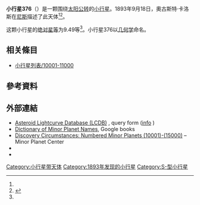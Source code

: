 {{Infobox planet
 | minorplanet     = yes
 | name            = 376 Geometria
 | background      = #D6D6D6
 | image = 
 | image_size      = 
 | caption         =
 | discovery_ref   =  <ref name="MPC-object" />
 | discoverer      = [[奧古斯特·卡洛斯|奧古斯特·卡洛斯]]
 | discovery_site  = [[尼斯|尼斯]]
 | discovered      = 1893年9月18日
 | mpc_name        = 376 Geometria
 | alt_names       = 376 Geometria
 | pronounced      = 
 | named_after     = <ref name="MPC-object" />
 | mp_category     = [[主帶小行星|主帶小行星]] <ref name="MPC-object" /><ref name="jpldata" />
 | orbit_ref       = <ref name="a">[http://ssd.jpl.nasa.gov/sbdb.cgi?sstr=376 376] {{Wayback|url=http://ssd.jpl.nasa.gov/sbdb.cgi?sstr=376 |date=20210717063925 }}，小行星數據庫瀏覽器（JPL Small-Body Database Browser）－[[美国国家航空航天局|美国国家航空航天局]]喷气推进实验室</ref>
 | epoch           = 2018-03-23.0（[[儒略日|JD]] 2458200.5）
 | uncertainty     = 0
 | observation_arc = 
 | aphelion = {{convert|2.682|AU|km|3|abbr=on|lk=out}}
 | perihelion      = {{convert|1.8946015|AU|km|3|abbr=on}}
 | semimajor       = 2.2884233
 | eccentricity    = 0.1720931
 | period          = 3.46[[儒略年|yr]]
 | mean_anomaly    = 74.05954[[度|°]]
 | mean_motion     = {{Deg2DMS|0.28470780|sup=ms}} / day
 | inclination     = 5.43216
 | asc_node        = 302.00104°
 | arg_peri        = 316.70448
 | mean_diameter   = 
 | rotation        = 
 | albedo          =
 | spectral_type   =
 | abs_magnitude   = 9.49<ref name="jpldata" />
}}
'''小行星376'''（{{lang-en|376 Geometria}}）是一颗围绕[[太阳|太阳]][[公转|公转]]的[[小行星|小行星]]。1893年9月18日，奧古斯特·卡洛斯在[[尼斯|尼斯]]描述了此天体<ref name="a" /><ref>{{cite news|title=小行星列表|url=http://cfa-www.harvard.edu/iau/lists/NumberedMPs.txt|accessdate=2018-10-19|newspaper=哈佛大学|archive-date=2008-05-17|archive-url=https://web.archive.org/web/20080517010638/http://cfa-www.harvard.edu/iau/lists/NumberedMPs.txt|dead-url=no}}</ref>。

这颗小行星的[[绝对星等|绝对星等]]为9.49等<ref name="a" />。小行星376以[[几何学|几何学]]命名。

== 相关條目 ==
*[[小行星列表/10001-11000|小行星列表/10001-11000]]

== 參考資料 ==
{{reflist|refs=

<ref name="jpldata">{{cite web
 |type         = 2018-01-26 last obs.
 |title        = JPL Small-Body Database Browser:376 Geometria-376 Geometria
 |url          = https://ssd.jpl.nasa.gov/sbdb.cgi?sstr=376
 |publisher    = [[Jet_Propulsion_Laboratory|Jet Propulsion Laboratory]]
 |accessdate   = 28 March 2018
 |archive-date = 2021-07-17
 |archive-url  = https://web.archive.org/web/20210717063925/https://ssd.jpl.nasa.gov/sbdb.cgi?sstr=376
 |dead-url     = no
}}</ref>

<ref name="MPC-object">{{cite web
  |title      = 376 Geometria
  |work      = Minor Planet Center
  |url      = https://www.minorplanetcenter.net/db_search/show_object?object_id=376
  |accessdate      = 28 March 2018
  |archive-date      = 2016-03-04
  |archive-url      = https://web.archive.org/web/20160304102420/http://minorplanetcenter.net/db_search/show_object?object_id=376
  |dead-url      = no
  }}</ref>

}}

==  外部連結 ==
* [http://www.minorplanet.info/PHP/lcdbsummaryquery.php Asteroid Lightcurve Database (LCDB)] {{Wayback|url=http://www.minorplanet.info/PHP/lcdbsummaryquery.php |date=20171210173955 }}, query form ([http://www.minorplanet.info/lightcurvedatabase.html info] {{Wayback|url=http://www.minorplanet.info/lightcurvedatabase.html |date=20171216050541 }})
* [https://books.google.com/books?id=aeAg1X7afOoC&pg Dictionary of Minor Planet Names], Google books
* [http://www.minorplanetcenter.net/iau/lists/NumberedMPs010001.html Discovery Circumstances: Numbered Minor Planets (10001)-(15000)] {{Wayback|url=http://www.minorplanetcenter.net/iau/lists/NumberedMPs010001.html |date=20180612162317 }} – Minor Planet Center
* {{AstDys|376}}
* {{JPL small body}}

{{Minor Planet Number|[[小行星375|小行星375]]|[[小行星377|小行星377]]}}
{{小天体}}

[[Category:小行星带天体|Category:小行星带天体]]
[[Category:1893年发现的小行星|Category:1893年发现的小行星]]
[[Category:S-型小行星|Category:S-型小行星]]